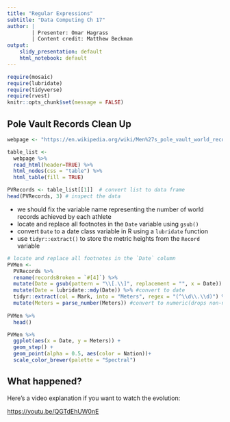 ```yaml
---
title: "Regular Expressions"
subtitle: "Data Computing Ch 17"
author: |
        | Presenter: Omar Hagrass
        | Content credit: Matthew Beckman
output: 
    slidy_presentation: default
    html_notebook: default
---
```



```r
require(mosaic)
require(lubridate)
require(tidyverse)
require(rvest)
knitr::opts_chunk$set(message = FALSE)
```


## Pole Vault Records Clean Up 

```r
webpage <- "https://en.wikipedia.org/wiki/Men%27s_pole_vault_world_record_progression"

table_list <- 
  webpage %>%
  read_html(header=TRUE) %>%
  html_nodes(css = "table") %>%
  html_table(fill = TRUE)

PVRecords <- table_list[[1]]  # convert list to data frame
head(PVRecords, 3) # inspect the data

```

- we should fix the variable name representing the number of world records achieved by each athlete
- locate and replace all footnotes in the `Date` variable using `gsub()`
- convert `Date` to a date class variable in R using a `lubridate` function
- use `tidyr::extract()` to store the metric heights from the `Record` variable


```r

# locate and replace all footnotes in the `Date` column
PVMen <- 
  PVRecords %>%
  rename(recordsBroken = `#[4]`) %>%
  mutate(Date = gsub(pattern = "\\[.\\]", replacement = "", x = Date)) %>%
  mutate(Date = lubridate::mdy(Date)) %>% #convert to date
  tidyr::extract(col = Mark, into = "Meters", regex = "(^\\d\\.\\d)") %>%
  mutate(Meters = parse_number(Meters)) #convert to numeric(drops non-numeric characters)
  
PVMen %>% 
  head()
```





```r
PVMen %>%
  ggplot(aes(x = Date, y = Meters)) + 
  geom_step() + 
  geom_point(alpha = 0.5, aes(color = Nation))+
  scale_color_brewer(palette = "Spectral")

```

## What happened?


Here's a video explanation if you want to watch the evolution: 

<https://youtu.be/QGTdEhUW0nE>

